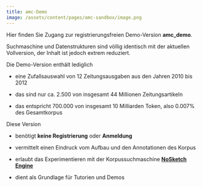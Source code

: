 ```yaml
---
title: amc-Demo
image: /assets/content/pages/amc-sandbox/image.png
---
```

Hier finden Sie Zugang zur registrierungsfreien Demo-Version **amc\_demo**.

Suchmaschine und Datenstrukturen sind völlig identisch mit der aktuellen Vollversion, der Inhalt ist jedoch extrem reduziert.

Die Demo-Version enthält lediglich

* eine Zufallsauswahl von 12 Zeitungsausgaben aus den Jahren 2010 bis 2012

* das sind nur ca. 2.500 von insgesamt 44 Millionen Zeitungsartikeln

* das entspricht 700.000 von insgesamt 10 Milliarden Token, also 0.007% des Gesamtkorpus

Diese Version

* benötigt **keine Registrierung** oder **Anmeldung**

* vermittelt einen Eindruck vom Aufbau und den Annotationen des Korpus

* erlaubt das Experimentieren mit der Korpussuchmaschine [**NoSketch Engine**](https://nlp.fi.muni.cz/trac/noske)

* dient als Grundlage für Tutorien und Demos

<LinkButton label="Zur Demo-Version" href="https://demo-amc.acdh.oeaw.ac.at" />
